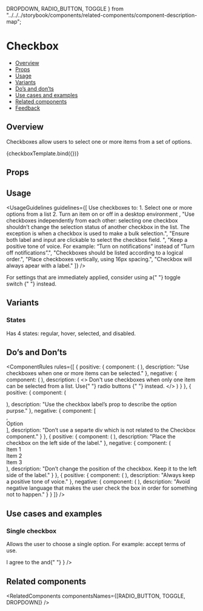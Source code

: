   DROPDOWN,
  RADIO_BUTTON,
  TOGGLE
} from "../../../storybook/components/related-components/component-description-map";


<Meta title="Inputs/Checkbox" component={Checkbox} decorators={metaSettings.decorators} />

<!--- Component template -->


<!--- Component documentation -->

# Checkbox

- [Overview](#overview)
- [Props](#props)
- [Usage](#usage)
- [Variants](#variants)
- [Do’s and don’ts](#dos-and-donts)
- [Use cases and examples](#use-cases-and-examples)
- [Related components](#related-components)
- [Feedback](#feedback)

## Overview

Checkboxes allow users to select one or more items from a set of options.

<Canvas>
  <Story name="Overview" args={{ label: "Option", defaultChecked: true }}>
    {checkboxTemplate.bind({})}
  </Story>
</Canvas>

## Props

<ArgsTable story="Overview" />

## Usage

<UsageGuidelines
  guidelines={[
    <span className="monday-storybook-checkbox_list">
      Use checkboxes to:
      <span className="monday-storybook-checkbox_list-item">1. Select one or more options from a list</span>
      <span className="monday-storybook-checkbox_list-item">2. Turn an item on or off in a desktop environment</span>
    </span>,
    "Use checkboxes independently from each other: selecting one checkbox shouldn’t change the selection status of another checkbox in the list. The exception is when a checkbox is used to make a bulk selection.",
    "Ensure both label and input are clickable to select the checkbox field. ",
    "Keep a positive tone of voice. For example: “Turn on notifications” instead of “Turn off notifications”.",
    "Checkboxes should be listed according to a logical order.",
    "Place checkboxes vertically, using 16px spacing.",
    "Checkbox will always apear with a label."
  ]}
/>

<Tip title="Am I using the right component?">
  For settings that are immediately applied, consider using a{" "}
  <Link href="/?path=/docs/inputs-toggle--overview" size={Link.sizes.SMALL} withoutSpacing>
    toggle switch
  </Link>{" "}
  instead.
</Tip>

## Variants

### States

Has 4 states: regular, hover, selected, and disabled.

<Canvas>
  <Story name="States">
    <Checkbox label="Regular" />
    <Checkbox label="Selected" checked />
    <Checkbox label="Indeterminate" indeterminate />
    <Checkbox label="Disabled" disabled />
    <Checkbox label="Disabled checked" disabled checked />
    <Checkbox label="Disabled indeterminate" disabled indeterminate />
  </Story>
</Canvas>

## Do’s and Don’ts

<ComponentRules
  rules={[
    {
      positive: {
        component: (
          <DialogContentContainer className="monday-storybook-checkbox_wrapper">
            <Checkbox label="Item 1" name="Item 1" />
            <Checkbox label="Item 2" name="Item 2" checked />
            <Checkbox label="Item 3" name="Item 3" checked />
          </DialogContentContainer>
        ),
        description: "Use checkboxes when one or more items can be selected."
      },
      negative: {
        component: (
          <DialogContentContainer className="monday-storybook-checkbox_wrapper">
            <Checkbox label="Item 1" name="Item 1" checked />
            <Checkbox label="Item 2" name="Item 2" disabled />
            <Checkbox label="Item 3" name="Item 3" disabled />
          </DialogContentContainer>
        ),
        description: (
          <>
            Don't use checkboxes when only one item can be selected from a list. Use{" "}
            <Link href="/?path=/docs/inputs-radio-button--overview" withoutSpacing>
              radio buttons
            </Link>{" "}
            instead.
          </>
        )
      }
    },
    {
      positive: {
        component: (
          <div className="monday-storybook-checkbox_border">
            <Checkbox label="Option" checked />
          </div>
        ),
        description: "Use the checkbox label’s prop to describe the option purpse."
      },
      negative: {
        component: [
          <div className="monday-storybook-checkbox_border">
            <Checkbox className="monday-storybook-checkbox_minus-margin" checked />
          </div>,
          <div className="monday-storybook-checkbox_border">Option</div>
        ],
        description: "Don’t use a separte div which is not related to the Checkbox component."
      }
    },
    {
      positive: {
        component: (
          <DialogContentContainer className="monday-storybook-checkbox_wrapper">
            <Checkbox label="Item 1" name="Item 1" />
            <Checkbox label="Item 2" name="Item 2" checked />
            <Checkbox label="Item 3" name="Item 3" checked />
          </DialogContentContainer>
        ),
        description: "Place the checkbox on the left side of the label."
      },
      negative: {
        component: (
          <DialogContentContainer className="monday-storybook-checkbox_wrapper">
            <div className="monday-storybook-checkbox_inline-wrapper">
              <span>Item 1</span>
              <Checkbox className="monday-storybook-checkbox_minus-margin" />
            </div>
            <div className="monday-storybook-checkbox_inline-wrapper">
              <span>Item 2</span>
              <Checkbox className="monday-storybook-checkbox_minus-margin" checked />
            </div>
            <div className="monday-storybook-checkbox_inline-wrapper">
              <span>Item 3</span>
              <Checkbox className="monday-storybook-checkbox_minus-margin" checked />
            </div>
          </DialogContentContainer>
        ),
        description: "Don’t change the position of the checkbox. Keep it to the left side of the label."
      }
    },
    {
      positive: {
        component: (
          <DialogContentContainer className="monday-storybook-checkbox_wrapper">
            <Checkbox label="Only show incomplete items" checked />
          </DialogContentContainer>
        ),
        description: "Always keep a positive tone of voice."
      },
      negative: {
        component: (
          <DialogContentContainer className="monday-storybook-checkbox_wrapper">
            <Checkbox label="Hide done items" checked />
          </DialogContentContainer>
        ),
        description: "Avoid negative language that makes the user check the box in order for something not to happen."
      }
    }
  ]}
/>

## Use cases and examples

### Single checkbox

Allows the user to choose a single option. For example: accept terms of use.

<Canvas>
  <Story name="Single checkbox">
    <Checkbox
      checked
      label={
        <>
          I agree to the <LinkComponent text="Terms of Service" className="monday-storybook-checkbox_link" /> and{" "}
          <LinkComponent text="Privacy Policy." className="monday-storybook-checkbox_link" />
        </>
      }
    />
  </Story>
</Canvas>

## Related components

<RelatedComponents componentsNames={[RADIO_BUTTON, TOGGLE, DROPDOWN]} />
